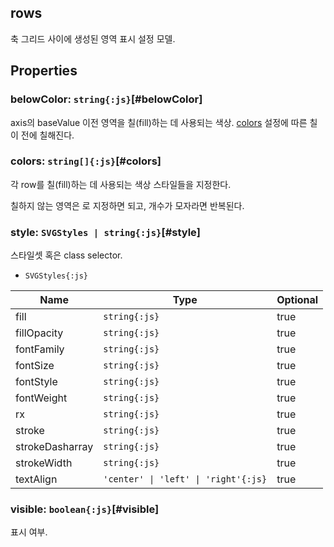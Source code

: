 ## **rows**
축 그리드 사이에 생성된 영역 표시 설정 모델.
## Properties

### belowColor: `string{:js}`[#belowColor]
axis의 baseValue 이전 영역을 칠(fill)하는 데 사용되는 색상.
 [colors](#colors) 설정에 따른 칠 이 전에 칠해진다.  

### colors: `string[]{:js}`[#colors]
각 row를 칠(fill)하는 데 사용되는 색상 스타일들을 지정한다.

칠하지 않는 영역은 <Content type="keyword" value="null"></Content>로 지정하면 되고, 개수가 모자라면 반복된다.  

### style: `SVGStyles | string{:js}`[#style]
스타일셋 혹은 class selector.  
- `SVGStyles{:js}` 

| Name | Type | Optional |  
| ----- | ----- | ----- |  
| fill | `string{:js}` | true |  
| fillOpacity | `string{:js}` | true |  
| fontFamily | `string{:js}` | true |  
| fontSize | `string{:js}` | true |  
| fontStyle | `string{:js}` | true |  
| fontWeight | `string{:js}` | true |  
| rx | `string{:js}` | true |  
| stroke | `string{:js}` | true |  
| strokeDasharray | `string{:js}` | true |  
| strokeWidth | `string{:js}` | true |  
| textAlign | `'center' \| 'left' \| 'right'{:js}` | true |
### visible: `boolean{:js}`[#visible]
표시 여부.  
<DefaultValue value="true" contents=""></DefaultValue>